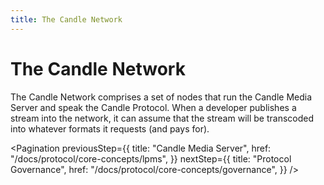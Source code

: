 ```yaml
---
title: The Candle Network
---
```


# The Candle Network

The Candle Network comprises a set of nodes that run the Candle Media Server
and speak the Candle Protocol. When a developer publishes a stream into the
network, it can assume that the stream will be transcoded into whatever formats
it requests (and pays for).

<Pagination
  previousStep={{
    title: "Candle Media Server",
    href: "/docs/protocol/core-concepts/lpms",
  }}
  nextStep={{
    title: "Protocol Governance",
    href: "/docs/protocol/core-concepts/governance",
  }}
/>
